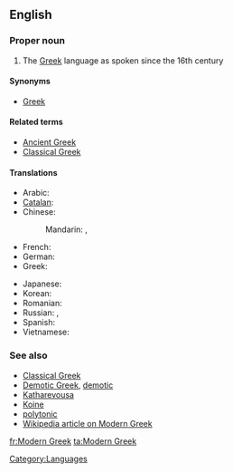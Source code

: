 ==English==

===Proper noun===
{{en-proper noun|sg=[[Modern]] [[Greek]]}}

# The [[Greek]] language as spoken since the 16th century

====Synonyms====
*{{sense|post-16th century Greek}} [[Greek]]

====Related terms====
* [[Ancient Greek]]
* [[Classical Greek]]

====Translations====
{{trans-top|Modern Greek}}
* Arabic: {{t|ar|اللغة اليونانية الحديثة|f|tr=al-lúgha al-yunaníyya al-Hadiitha}}
* [[Catalan]]: {{t-|ca|grec modern|m}}
* Chinese:
*: Mandarin: {{t|cmn|現代希臘語|sc=Hani}},  {{t|cmn|现代希腊语|tr=xiàndài Xīlà-yǔ|sc=Hani}}
* French: {{t+|fr|néo-grec}}
* German: {{t+|de|Neugriechisch|n}}
* Greek: {{t-|el|νέα ελληνικά|n|p|tr=néa elliniká}}
{{trans-mid}}
* Japanese: {{t|ja|現代ギリシア語|tr=げんだいぎりしゃご, gendai Girisha-go}}
* Korean: {{t|ko|현대 그리스어|tr=hyeondae Geuriseu-eo|sc=Hang}}
* Romanian: {{t+|ro|neogreacă|f}}
* Russian: {{t|ru|новогреческий язык|m|tr=novogréčeskij jazýk}}, {{t+|ru|новогреческий|m|tr=novogréčeskij}}
* Spanish: {{t|es|griego moderno|m}}
* Vietnamese: {{t-|vi|tiếng Hy Lạp hiện đại|xs=Vietnamese}}
{{trans-bottom}}

===See also===
* [[Classical Greek]]
* [[Demotic Greek]], [[demotic]]
* [[Katharevousa]]
* [[Koine]]
* [[polytonic]]
* [[w:Modern Greek|Wikipedia article on Modern Greek]]

[[Category:Languages]]

[[fr:Modern Greek]]
[[ta:Modern Greek]]